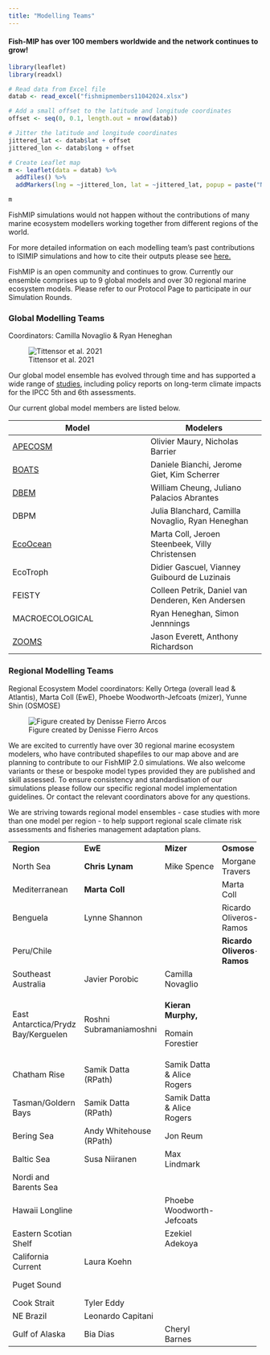 ```yaml
---
title: "Modelling Teams"
---
```


#### Fish-MIP has over 100 members worldwide and the network continues to grow!

```r
library(leaflet)
library(readxl)

# Read data from Excel file
datab <- read_excel("fishmipmembers11042024.xlsx")

# Add a small offset to the latitude and longitude coordinates
offset <- seq(0, 0.1, length.out = nrow(datab))

# Jitter the latitude and longitude coordinates
jittered_lat <- datab$lat + offset
jittered_lon <- datab$long + offset

# Create Leaflet map
m <- leaflet(data = datab) %>%
  addTiles() %>%
  addMarkers(lng = ~jittered_lon, lat = ~jittered_lat, popup = paste("Name: ", datab$Name, "<br> Affiliation: ", datab$Affiliation, "<br> Contact: ", datab$Email), clusterOptions = NULL)

m

```

FishMIP simulations would not happen without the contributions of many marine ecosystem modellers working together from different regions of the world.

For more detailed information on each modelling team's past contributions to ISIMIP simulations and how to cite their outputs please see [here.](https://www.isimip.org/impactmodels/)

FishMIP is an open community and continues to grow. Currently our ensemble comprises up to 9 global models and over 30 regional marine ecosystem models. Please refer to our Protocol Page to participate in our Simulation Rounds.

### Global Modelling Teams

Coordinators: Camilla Novaglio & Ryan Heneghan

![Tittensor et al. 2021](images/tittensoretal2021.png)

Our global model ensemble has evolved through time and has supported a wide range of [studies](publications.html), including policy reports on long-term climate impacts for the IPCC 5th and 6th assessments.

Our current global model members are listed below.

+--------------------------------------------------------------+---------------------------------------------------+
| Model                                                        | Modelers                                          |
+==============================================================+===================================================+
| [APECOSM](https://apecosm.org/)                              | Olivier Maury, Nicholas Barrier                   |
+--------------------------------------------------------------+---------------------------------------------------+
| [BOATS](https://earthsystemdynamics.org/models/boats/)       | Daniele Bianchi, Jerome Giet, Kim Scherrer        |
+--------------------------------------------------------------+---------------------------------------------------+
| [DBEM](https://coru.oceans.ubc.ca/research/)                 | William Cheung, Juliano Palacios Abrantes         |
+--------------------------------------------------------------+---------------------------------------------------+
| DBPM                                                         | Julia Blanchard, Camilla Novaglio, Ryan Heneghan  |
+--------------------------------------------------------------+---------------------------------------------------+
| [EcoOcean](https://ecopathinternational.org/ecoocean/)       | Marta Coll, Jeroen Steenbeek, Villy Christensen   |
+--------------------------------------------------------------+---------------------------------------------------+
| EcoTroph                                                     | Didier Gascuel, Vianney Guibourd de Luzinais      |
+--------------------------------------------------------------+---------------------------------------------------+
| FEISTY                                                       | Colleen Petrik, Daniel van Denderen, Ken Andersen |
+--------------------------------------------------------------+---------------------------------------------------+
| MACROECOLOGICAL                                              | Ryan Heneghan, Simon Jennnings                    |
+--------------------------------------------------------------+---------------------------------------------------+
| [ZOOMS](https://github.com/MathMarEcol/ZoopModelSizeSpectra) | Jason Everett, Anthony Richardson                 |
+--------------------------------------------------------------+---------------------------------------------------+

### Regional Modelling Teams

Regional Ecosystem Model coordinators: Kelly Ortega (overall lead & Atlantis), Marta Coll (EwE), Phoebe Woodworth-Jefcoats (mizer), Yunne Shin (OSMOSE)

![Figure created by Denisse Fierro Arcos](FishMIP_regional_models.png)

We are excited to currently have over 30 regional marine ecosystem modelers, who have contributed shapefiles to our map above and are planning to contribute to our FishMIP 2.0 simulations. We also welcome variants or these or bespoke model types provided they are published and skill assessed. To ensure consistency and standardisation of our simulations please follow our specific regional model implementation guidelines. Or contact the relevant coordinators above for any questions.

We are striving towards regional model ensembles - case studies with more than one model per region - to help support regional scale climate risk assessments and fisheries management adaptation plans.

+-------------------------------------+-------------------------+----------------------------+----------------------------+----------------------------------------+
| **Region**                          | **EwE**                 | **Mizer**                  | **Osmose**                 | **Atlantis**                           |
+-------------------------------------+-------------------------+----------------------------+----------------------------+----------------------------------------+
| North Sea                           | **Chris Lynam**         | Mike Spence                | Morgane Travers            |                                        |
+-------------------------------------+-------------------------+----------------------------+----------------------------+----------------------------------------+
| Mediterranean                       | **Marta Coll**          |                            | Marta Coll                 |                                        |
+-------------------------------------+-------------------------+----------------------------+----------------------------+----------------------------------------+
| Benguela                            | Lynne Shannon           |                            | Ricardo Oliveros-Ramos     | **Kelly Ortega**                       |
+-------------------------------------+-------------------------+----------------------------+----------------------------+----------------------------------------+
| Peru/Chile                          |                         |                            | **Ricardo Oliveros-Ramos** |                                        |
+-------------------------------------+-------------------------+----------------------------+----------------------------+----------------------------------------+
| Southeast Australia                 | Javier Porobic          | Camilla Novaglio           |                            | Beth Fulton                            |
+-------------------------------------+-------------------------+----------------------------+----------------------------+----------------------------------------+
| East Antarctica/Prydz Bay/Kerguelen | Roshni Subramaniamoshni | **Kieran Murphy,**         |                            | Ilaria Stollberg , Javier Porobic      |
|                                     |                         |                            |                            |                                        |
|                                     |                         | Romain Forestier           |                            |                                        |
+-------------------------------------+-------------------------+----------------------------+----------------------------+----------------------------------------+
| Chatham Rise                        | Samik Datta (RPath)     | Samik Datta & Alice Rogers |                            | VidetteMcGregor                        |
+-------------------------------------+-------------------------+----------------------------+----------------------------+----------------------------------------+
| Tasman/Goldern Bays                 | Samik Datta (RPath)     | Samik Datta & Alice Rogers |                            | VidetteMcGregor                        |
+-------------------------------------+-------------------------+----------------------------+----------------------------+----------------------------------------+
| Bering Sea                          | Andy Whitehouse (RPath) | Jon Reum                   |                            |                                        |
+-------------------------------------+-------------------------+----------------------------+----------------------------+----------------------------------------+
| Baltic Sea                          | Susa Niiranen           | Max Lindmark               |                            |                                        |
+-------------------------------------+-------------------------+----------------------------+----------------------------+----------------------------------------+
| Nordi and Barents Sea               |                         |                            |                            | Bérengère Husson                       |
+-------------------------------------+-------------------------+----------------------------+----------------------------+----------------------------------------+
| Hawaii Longline                     |                         | Phoebe Woodworth-Jefcoats  |                            | James Ruzicka & Caren Barcelo(ECOTRAN) |
+-------------------------------------+-------------------------+----------------------------+----------------------------+----------------------------------------+
| Eastern Scotian Shelf               |                         | Ezekiel Adekoya            |                            |                                        |
+-------------------------------------+-------------------------+----------------------------+----------------------------+----------------------------------------+
| California Current                  | Laura Koehn             |                            |                            | Isaac Kaplan                           |
+-------------------------------------+-------------------------+----------------------------+----------------------------+----------------------------------------+
| Puget Sound                         |                         |                            |                            | Hem Morzaria-Luna                      |
+-------------------------------------+-------------------------+----------------------------+----------------------------+----------------------------------------+
| Cook Strait                         | Tyler Eddy              |                            |                            |                                        |
+-------------------------------------+-------------------------+----------------------------+----------------------------+----------------------------------------+
| NE Brazil                           | Leonardo Capitani       |                            |                            |                                        |
+-------------------------------------+-------------------------+----------------------------+----------------------------+----------------------------------------+
| Gulf of Alaska                      | Bia Dias                | Cheryl Barnes              |                            |                                        |
+-------------------------------------+-------------------------+----------------------------+----------------------------+----------------------------------------+

#### 
